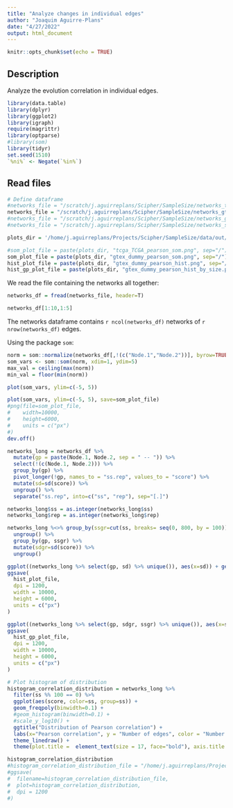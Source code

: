 ```yaml
---
title: "Analyze changes in individual edges"
author: "Joaquim Aguirre-Plans"
date: "4/27/2022"
output: html_document
---
```


```r
knitr::opts_chunk$set(echo = TRUE)
```

## Description

Analyze the evolution correlation in individual edges.

```r
library(data.table)
library(dplyr)
library(ggplot2)
library(igraph)
require(magrittr)
library(optparse)
#library(som)
library(tidyr)
set.seed(1510)
`%ni%` <- Negate(`%in%`)
```


## Read files

```r
# Define dataframe
#networks_file = "/scratch/j.aguirreplans/Scipher/SampleSize/networks_tcga/tcga_TCGA_pearson_combined.txt"
networks_file = "/scratch/j.aguirreplans/Scipher/SampleSize/networks_gtex/gtex_Whole.Blood_pearson_combined.txt"
#networks_file = "/scratch/j.aguirreplans/Scipher/SampleSize/networks_gtex/gtex_Whole.Blood_pearson_combined_dummy.txt"
#networks_file = "/scratch/j.aguirreplans/Scipher/SampleSize/networks_scipher/scipher_complete.dataset_pearson_combined.txt"

plots_dir = '/home/j.aguirreplans/Projects/Scipher/SampleSize/data/out/plots'

#som_plot_file = paste(plots_dir, "tcga_TCGA_pearson_som.png", sep="/")
som_plot_file = paste(plots_dir, "gtex_dummy_pearson_som.png", sep="/")
hist_plot_file = paste(plots_dir, "gtex_dummy_pearson_hist.png", sep="/")
hist_gp_plot_file = paste(plots_dir, "gtex_dummy_pearson_hist_by_size.png", sep="/")
```

We read the file containing the networks all together:

```r
networks_df = fread(networks_file, header=T)
```

```r
networks_df[1:10,1:5]
```

The networks dataframe contains `r ncol(networks_df)` networks of `r nrow(networks_df)` edges.

Using the package `som`:

```r
norm = som::normalize(networks_df[,!(c("Node.1","Node.2"))], byrow=TRUE)
som_vars <- som::som(norm, xdim=1, ydim=5)
max_val = ceiling(max(norm))
min_val = floor(min(norm))
```

```r
plot(som_vars, ylim=c(-5, 5))
```

```r
plot(som_vars, ylim=c(-5, 5), save=som_plot_file)
#png(file=som_plot_file,
#    width=10000, 
#    height=6000,
#    units = c("px")
#)
dev.off()
```


```r
networks_long = networks_df %>% 
  mutate(gp = paste(Node.1, Node.2, sep = " -- ")) %>%
  select(!(c(Node.1, Node.2))) %>%
  group_by(gp) %>%
  pivot_longer(!gp, names_to = "ss.rep", values_to = "score") %>%
  mutate(sd=sd(score)) %>%
  ungroup() %>% 
  separate("ss.rep", into=c("ss", "rep"), sep="[.]")

networks_long$ss = as.integer(networks_long$ss)
networks_long$rep = as.integer(networks_long$rep)

networks_long %<>% group_by(ssgr=cut(ss, breaks= seq(0, 800, by = 100))) %>%
  ungroup() %>%
  group_by(gp, ssgr) %>%
  mutate(sdgr=sd(score)) %>%
  ungroup()

ggplot((networks_long %>% select(gp, sd) %>% unique()), aes(x=sd)) + geom_histogram(binwidth = 0.01, alpha=0.8, color=2, fill=2)
ggsave(
  hist_plot_file,
  dpi = 1200,
  width = 10000,
  height = 6000,
  units = c("px")
)

ggplot((networks_long %>% select(gp, sdgr, ssgr) %>% unique()), aes(x=sdgr, fill=ssgr, color=ssgr)) + geom_histogram(binwidth = 0.01, alpha=0.5)
ggsave(
  hist_gp_plot_file,
  dpi = 1200,
  width = 10000,
  height = 6000,
  units = c("px")
)
```

```r
# Plot histogram of distribution
histogram_correlation_distribution = networks_long %>%
  filter(ss %% 100 == 0) %>%
  ggplot(aes(score, color=ss, group=ss)) +
  geom_freqpoly(binwidth=0.1) +
  #geom_histogram(binwidth=0.1) +
  #scale_y_log10() + 
  ggtitle("Distribution of Pearson correlation") +
  labs(x="Pearson correlation", y = "Number of edges", color = "Number of samples") +
  theme_linedraw() + 
  theme(plot.title =  element_text(size = 17, face="bold"), axis.title = element_text(size = 16, face="bold"), axis.text = element_text(size = 15), legend.text = element_text(size = 14), legend.position="bottom")

histogram_correlation_distribution
#histogram_correlation_distribution_file = "/home/j.aguirreplans/Projects/Scipher/SampleSize/data/out/plots/distribution_log_pearson_scipher_complete_dataset.png"
#ggsave(
#  filename=histogram_correlation_distribution_file,
#  plot=histogram_correlation_distribution,
#  dpi = 1200
#)
```

